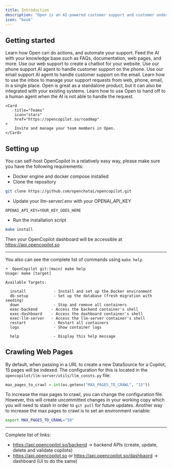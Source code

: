 ```yaml
---
title: Introduction
description: "Open is an AI-powered customer support and customer understanding platform. It can run your entire customer support on autopilot and save up to $100K a year. Open can also help you understand your customers better and suggest the next 10 features to implement, just by analyzing your customer data."
icon: "book"
---
```



## Getting started

<CardGroup cols={2}>
    <Card
        title="Taking action with Open"
        icon="bolt"
        href="taking-actions"
    >
       Learn how Open can do actions, and automate your support.
    </Card>
    <Card
        title="Knowledge base"
        icon="book"
        href="/kbase"
    >
        Feed the AI with your knowledge base such as FAQs, documentation, web pages, and more.
    </Card>
    <Card
        title="Web support"
        icon="sun"
        href="/widget/embed"
    >
        Use our web support to create a chatbot for your website.
    </Card>
    <Card
        title="Phone support"
        icon="phone"
        href="phone/new"
    >
        Use our phone support AI agent to handle customer support on the phone.
    </Card>
    <Card
        title="Email support"
        icon="envelope"
        href="widget/embed"
    >
        Use our email support AI agent to handle customer support on the email.
    </Card>
    <Card
        title="Inbox"
        icon="inbox"
        href="flows"
    >
        Learn how to use the inbox to manage your support requests from web, phone, email, in a single place.
    </Card>
    <Card
        title="Integrations"
        icon="stars"
        href="https://opencopilot.so/roadmap"
    >
        Open is great as a standalone product, but it can also be integrated with your existing systems.
    </Card>
        <Card
        title="Human handoff"
        icon="stars"
        href="https://opencopilot.so/roadmap"
    >
        Learn how to use Open to hand off to a human agent when the AI is not able to handle the request.
    </Card>
    
    <Card
        title="Teams"
        icon="stars"
        href="https://opencopilot.so/roadmap"
    >
        Invite and manage your team members in Open.
    </Card>

</CardGroup>




## Setting up

You can self-host OpenCopilot in a relatively easy way, please make sure you have the following requirements:

- Docker engine and docker compose installed
- Clone the repository

```bash
git clone https://github.com/openchatai/opencopilot.git
```

- Update your llm-server/.env with your OPENAI_API_KEY

```dotenv
OPENAI_API_KEY=YOUR_KEY_GOES_HERE
```

- Run the installation script

```bash
make install
```
Then your OpenCopilot dashboard will be accessible at https://api.opencopilot.so


----

You also can see the complete list of commands using `make help`
```
➜  OpenCopilot git:(main) make help
Usage: make [target]

Available Targets:

  install            - Install and set up the Docker environment
  db-setup           - Set up the database (fresh migration with seeding)
  down               - Stop and remove all containers
  exec-backend      - Access the backend container's shell
  exec-dashboard    - Access the dashboard container's shell
  exec-llm-server   - Access the llm-server container's shell
  restart            - Restart all containers
  logs               - Show container logs

  help               - Display this help message
```

## Crawling Web Pages

By default, when passing in a URL to create a new DataSource for a Copilot, 15 pages will be indexed. The configuration for this is located in the `opencopilot/llm-server/utils/llm_consts.py` file:

```python
max_pages_to_crawl = int(os.getenv("MAX_PAGES_TO_CRAWL", "15"))
```

To increase the max pages to crawl, you can change the configuration file. However, this will create uncommitted changes in your working copy which you will need to stash in order to `git pull` for future updates. Another way to increase the max pages to crawl is to set an environment variable:

```bash
export MAX_PAGES_TO_CRAWL="50"
```
-----

Complete list of links:

- https://api.opencopilot.so/backend -> backend APIs (create, update, delete and validate copilots)
- https://api.opencopilot.so or https://api.opencopilot.so/dashbaord -> dashboard (UI to do the same)


